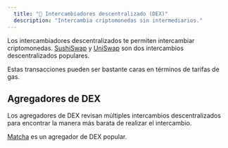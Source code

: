 ```yaml
---
  title: "💱 Intercambiadores descentralizado (DEX)"
  description: "Intercambia criptomonedas sin intermediarios."
---
```


Los intercambiadores descentralizados te permiten intercambiar criptomonedas. [SushiSwap](https://app.sushiswap.fi/) y [UniSwap](https://app.uniswap.org/#/swap) son dos intercambios descentralizados populares.

Estas transacciones pueden ser bastante caras en términos de tarifas de gas.

## Agregadores de DEX

Los agregadores de DEX revisan múltiples intercambios descentralizados para encontrar la manera más barata de realizar el intercambio.

[Matcha](https://matcha.xyz) es un agregador de DEX popular.
